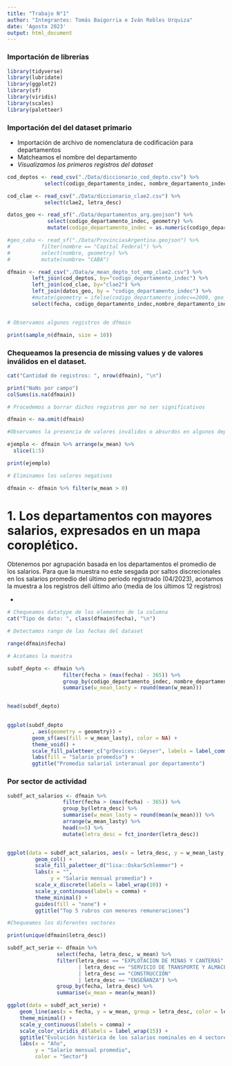 ```yaml
---
title: "Trabajo N°1"
author: "Integrantes: Tomás Baigorria e Iván Robles Urquiza"
date: 'Agosto 2023'
output: html_document
---
```


### Importación de librerías

```r
library(tidyverse)
library(lubridate)
library(ggplot2)
library(sf)
library(viridis)
library(scales)
library(paletteer)
```

### Importación del del dataset primario

-   Importación de archivo de nomenclatura de codificación para departamentos
-   Matcheamos el nombre del departamento
-   *Visualizamos los primeros registros del dataset*

```r

cod_deptos <- read_csv("./Data/diccionario_cod_depto.csv") %>% 
            select(codigo_departamento_indec, nombre_departamento_indec)

cod_clae <- read_csv("./Data/diccionario_clae2.csv") %>% 
            select(clae2, letra_desc)

datos_geo <- read_sf("./Data/departamentos_arg.geojson") %>% 
             select(codigo_departamento_indec, geometry) %>% 
             mutate(codigo_departamento_indec = as.numeric(codigo_departamento_indec))

#geo_caba <- read_sf("./Data/ProvinciasArgentina.geojson") %>% 
#          filter(nombre == "Capital Federal") %>% 
#          select(nombre, geometry) %>% 
#          mutate(nombre= "CABA")

dfmain <- read_csv("./Data/w_mean_depto_tot_emp_clae2.csv") %>% 
        left_join(cod_deptos, by="codigo_departamento_indec") %>% 
        left_join(cod_clae, by="clae2") %>% 
        left_join(datos_geo, by = "codigo_departamento_indec") %>% 
        #mutate(geometry = ifelse(codigo_departamento_indec==2000, geo_caba[1,2], geometry)) %>% #Esta línea es la que mete CABA
        select(fecha, codigo_departamento_indec,nombre_departamento_indec, clae2, letra_desc, everything())


# Observamos algunos registros de dfmain

print(sample_n(dfmain, size = 10))

```

### Chequeamos la presencia de missing values y de valores inválidos en el dataset.

```r
cat("Cantidad de registros: ", nrow(dfmain), "\n")

print("NaNs por campo")
colSums(is.na(dfmain))

# Procedemos a borrar dichos registros por no ser significativos

dfmain <- na.omit(dfmain)

#Observamos la presencia de valores inválidos o absurdos en algunos departamentos (-99)

ejemplo <- dfmain %>% arrange(w_mean) %>% 
  slice(1:5)

print(ejemplo)

# Eliminamos los valores negativos

dfmain <- dfmain %>% filter(w_mean > 0)
```

# 1. Los departamentos con mayores salarios, expresados en un mapa coroplético.

Obtenemos por agrupación basada en los departamentos el promedio de los salarios. Para que la muestra no este sesgada por saltos discrecionales en los salarios promedio del último período registrado (04/2023), acotamos la muestra a los registros dell último año (media de los últimos 12 registros)

-   

```r

# Chequeamos datatype de los elementos de la columna
cat("Tipo de dato: ", class(dfmain$fecha), "\n")

# Detectamos rango de las fechas del dataset

range(dfmain$fecha)

# Acotamos la muestra

subdf_depto <- dfmain %>% 
                  filter(fecha > (max(fecha) - 365)) %>% 
                  group_by(codigo_departamento_indec, nombre_departamento_indec, geometry) %>% 
                  summarise(w_mean_lasty = round(mean(w_mean)))


head(subdf_depto)
                  
```

```r

ggplot(subdf_depto
        , aes(geometry = geometry)) +
        geom_sf(aes(fill = w_mean_lasty), color = NA) +
        theme_void() +
        scale_fill_paletteer_c("grDevices::Geyser", labels = label_comma()) +
        labs(fill = "Salario promedio") +
        ggtitle("Promedio salarial interanual por departamento")

```

### Por sector de actividad

```r

subdf_act_salarios <- dfmain %>% 
                  filter(fecha > (max(fecha) - 365)) %>% 
                  group_by(letra_desc) %>% 
                  summarise(w_mean_lasty = round(mean(w_mean))) %>% 
                  arrange(w_mean_lasty) %>% 
                  head(n=5) %>% 
                  mutate(letra_desc = fct_inorder(letra_desc))


ggplot(data = subdf_act_salarios, aes(x = letra_desc, y = w_mean_lasty, fill = letra_desc)) +
         geom_col() +
         scale_fill_paletteer_d("lisa::OskarSchlemmer") +
         labs(x = "",
              y = "Salario mensual promedio") +
         scale_x_discrete(labels = label_wrap(10)) +
         scale_y_continuous(labels = comma) +
         theme_minimal() +
         guides(fill = "none") +
         ggtitle("Top 5 rubros con menores remuneraciones")

```

```r
#Chequeamos los diferentes sectores

print(unique(dfmain$letra_desc))

subdf_act_serie <- dfmain %>% 
                select(fecha, letra_desc, w_mean) %>% 
                filter(letra_desc == "EXPLOTACION DE MINAS Y CANTERAS"
                       | letra_desc == "SERVICIO DE TRANSPORTE Y ALMACENAMIENTO"
                       | letra_desc == "CONSTRUCCIÓN"
                       | letra_desc == "ENSEÑANZA") %>% 
                group_by(fecha, letra_desc) %>% 
                summarise(w_mean = mean(w_mean))

ggplot(data = subdf_act_serie) +
    geom_line(aes(x = fecha, y = w_mean, group = letra_desc, color = letra_desc), size = 1.10) +
    theme_minimal() +
    scale_y_continuous(labels = comma) +
    scale_color_viridis_d(labels = label_wrap(15)) +
    ggtitle("Evolución histórica de los salarios nominales en 4 sectores") +
    labs(x = "Año", 
         y = "Salario mensual promedio",
         color = "Sector")

```

